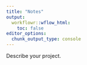 ```yaml
---
title: "Notes"
output:
  workflowr::wflow_html:
    toc: false
editor_options:
  chunk_output_type: console
---
```


Describe your project.
